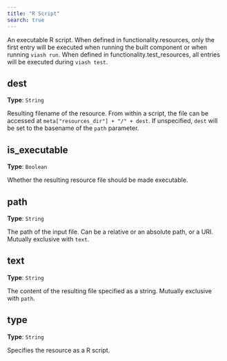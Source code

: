 ```yaml
---
title: "R Script"
search: true
---
```


An executable R script.
When defined in functionality.resources, only the first entry will be executed when running the built component or when running `viash run`.
When defined in functionality.test_resources, all entries will be executed during `viash test`.

## dest

**Type**: `String`

Resulting filename of the resource. From within a script, the file can be accessed at `meta["resources_dir"] + "/" + dest`. If unspecified, `dest` will be set to the basename of the `path` parameter.

## is_executable

**Type**: `Boolean`

Whether the resulting resource file should be made executable.

## path

**Type**: `String`

The path of the input file. Can be a relative or an absolute path, or a URI. Mutually exclusive with `text`.

## text

**Type**: `String`

The content of the resulting file specified as a string. Mutually exclusive with `path`.

## type

**Type**: `String`

Specifies the resource as a R script.

